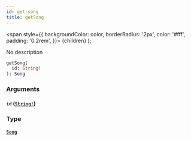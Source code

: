 ```yaml
---
id: get-song
title: getSong
---
```


<span
style={{
      backgroundColor: color,
      borderRadius: '2px',
      color: '#fff',
      padding: '0.2rem',
    }}>
{children}
</span>
);

No description

```graphql
getSong(
  id: String!
): Song

```

### Arguments

#### `id` ([`String!`](/docs/schema/scalars/string))

### Type

#### [`Song`](/docs/schema/objects/song)
